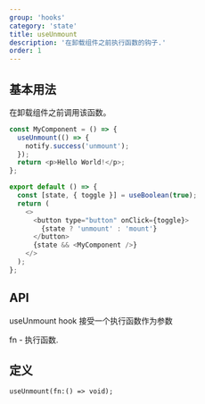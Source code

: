 ```yaml
---
group: 'hooks'
category: 'state'
title: useUnmount
description: '在卸载组件之前执行函数的钩子.'
order: 1
---
```


## 基本用法

在卸载组件之前调用该函数。

```js
const MyComponent = () => {
  useUnmount(() => {
    notify.success('unmount');
  });
  return <p>Hello World!</p>;
};

export default () => {
  const [state, { toggle }] = useBoolean(true);
  return (
    <>
      <button type="button" onClick={toggle}>
        {state ? 'unmount' : 'mount'}
      </button>
      {state && <MyComponent />}
    </>
  );
};
```

## API

useUnmount hook 接受一个执行函数作为参数

fn - 执行函数.

## 定义

```tsx
useUnmount(fn:() => void);
```

